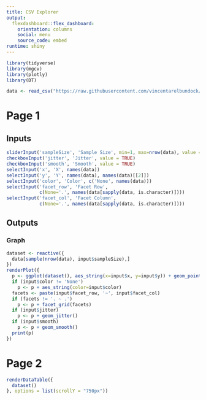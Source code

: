 ```yaml
---
title: CSV Explorer
output: 
  flexdashboard::flex_dashboard:
    orientation: columns
    social: menu
    source_code: embed
runtime: shiny
---
```


```r
library(tidyverse)
library(mgcv)
library(plotly)
library(DT)

data <- read_csv("https://raw.githubusercontent.com/vincentarelbundock/Rdatasets/master/csv/datasets/ToothGrowth.csv")

```

# Page 1
Inputs {.sidebar}
-----------------------------------------------------------------------

```r

sliderInput('sampleSize', 'Sample Size', min=1, max=nrow(data), value = nrow(data)/2)
checkboxInput('jitter', 'Jitter', value = TRUE)
checkboxInput('smooth', 'Smooth', value = TRUE)
selectInput('x', 'X', names(data))
selectInput('y', 'Y', names(data), names(data)[[2]])
selectInput('color', 'Color', c('None', names(data)))
selectInput('facet_row', 'Facet Row',
            c(None='.', names(data[sapply(data, is.character)])))
selectInput('facet_col', 'Facet Column',
            c(None='.', names(data[sapply(data, is.character)])))

```

Outputs
-----------------------------------------------------------------------

### Graph
```r

dataset <- reactive({
  data[sample(nrow(data), input$sampleSize),]
})
renderPlot({
  p <- ggplot(dataset(), aes_string(x=input$x, y=input$y)) + geom_point()
  if (input$color != 'None')
    p <- p + aes_string(color=input$color)
  facets <- paste(input$facet_row, '~', input$facet_col)
  if (facets != '. ~ .')
    p <- p + facet_grid(facets)
  if (input$jitter)
    p <- p + geom_jitter()
  if (input$smooth)
    p <- p + geom_smooth()
  print(p)
})

```

# Page 2
```r

renderDataTable({
  dataset()
}, options = list(scrollY = "750px"))

```